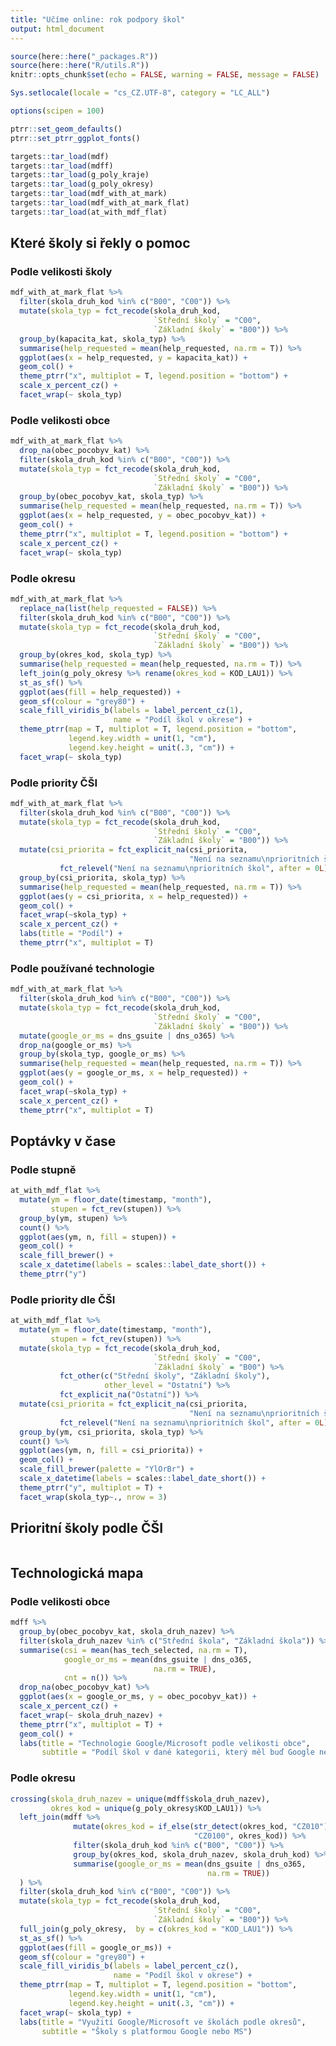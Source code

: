 ```yaml
---
title: "Učíme online: rok podpory škol"
output: html_document
---
```


```r
source(here::here("_packages.R"))
source(here::here("R/utils.R"))
knitr::opts_chunk$set(echo = FALSE, warning = FALSE, message = FALSE)

Sys.setlocale(locale = "cs_CZ.UTF-8", category = "LC_ALL")

options(scipen = 100)

ptrr::set_geom_defaults()
ptrr::set_ptrr_ggplot_fonts()

targets::tar_load(mdf)
targets::tar_load(mdff)
targets::tar_load(g_poly_kraje)
targets::tar_load(g_poly_okresy)
targets::tar_load(mdf_with_at_mark)
targets::tar_load(mdf_with_at_mark_flat)
targets::tar_load(at_with_mdf_flat)
```

## Které školy si řekly o pomoc {.tabset}

### Podle velikosti školy

```r
mdf_with_at_mark_flat %>% 
  filter(skola_druh_kod %in% c("B00", "C00")) %>% 
  mutate(skola_typ = fct_recode(skola_druh_kod, 
                                `Střední školy` = "C00", 
                                `Základní školy` = "B00")) %>% 
  group_by(kapacita_kat, skola_typ) %>% 
  summarise(help_requested = mean(help_requested, na.rm = T)) %>% 
  ggplot(aes(x = help_requested, y = kapacita_kat)) +
  geom_col() +
  theme_ptrr("x", multiplot = T, legend.position = "bottom") +
  scale_x_percent_cz() +
  facet_wrap(~ skola_typ)
```

### Podle velikosti obce

```r
mdf_with_at_mark_flat %>% 
  drop_na(obec_pocobyv_kat) %>% 
  filter(skola_druh_kod %in% c("B00", "C00")) %>% 
  mutate(skola_typ = fct_recode(skola_druh_kod, 
                                `Střední školy` = "C00", 
                                `Základní školy` = "B00")) %>% 
  group_by(obec_pocobyv_kat, skola_typ) %>% 
  summarise(help_requested = mean(help_requested, na.rm = T)) %>% 
  ggplot(aes(x = help_requested, y = obec_pocobyv_kat)) +
  geom_col() +
  theme_ptrr("x", multiplot = T, legend.position = "bottom") +
  scale_x_percent_cz() +
  facet_wrap(~ skola_typ)
```


### Podle okresu

```r
mdf_with_at_mark_flat %>% 
  replace_na(list(help_requested = FALSE)) %>% 
  filter(skola_druh_kod %in% c("B00", "C00")) %>% 
  mutate(skola_typ = fct_recode(skola_druh_kod, 
                                `Střední školy` = "C00", 
                                `Základní školy` = "B00")) %>% 
  group_by(okres_kod, skola_typ) %>% 
  summarise(help_requested = mean(help_requested, na.rm = T)) %>% 
  left_join(g_poly_okresy %>% rename(okres_kod = KOD_LAU1)) %>% 
  st_as_sf() %>% 
  ggplot(aes(fill = help_requested)) +
  geom_sf(colour = "grey80") +
  scale_fill_viridis_b(labels = label_percent_cz(1),
                       name = "Podíl škol v okrese") +
  theme_ptrr(map = T, multiplot = T, legend.position = "bottom",
             legend.key.width = unit(1, "cm"), 
             legend.key.height = unit(.3, "cm")) +
  facet_wrap(~ skola_typ)

```

### Podle priority ČŠI

```r
mdf_with_at_mark_flat %>% 
  filter(skola_druh_kod %in% c("B00", "C00")) %>% 
  mutate(skola_typ = fct_recode(skola_druh_kod, 
                                `Střední školy` = "C00", 
                                `Základní školy` = "B00")) %>% 
  mutate(csi_priorita = fct_explicit_na(csi_priorita,
                                        "Není na seznamu\nprioritních škol") %>% 
           fct_relevel("Není na seznamu\nprioritních škol", after = 0L)) %>% 
  group_by(csi_priorita, skola_typ) %>% 
  summarise(help_requested = mean(help_requested, na.rm = T)) %>% 
  ggplot(aes(y = csi_priorita, x = help_requested)) +
  geom_col() +
  facet_wrap(~skola_typ) +
  scale_x_percent_cz() +
  labs(title = "Podíl") +
  theme_ptrr("x", multiplot = T)

```

### Podle používané technologie

```r
mdf_with_at_mark_flat %>% 
  filter(skola_druh_kod %in% c("B00", "C00")) %>% 
  mutate(skola_typ = fct_recode(skola_druh_kod, 
                                `Střední školy` = "C00", 
                                `Základní školy` = "B00")) %>% 
  mutate(google_or_ms = dns_gsuite | dns_o365) %>% 
  drop_na(google_or_ms) %>% 
  group_by(skola_typ, google_or_ms) %>% 
  summarise(help_requested = mean(help_requested, na.rm = T)) %>% 
  ggplot(aes(y = google_or_ms, x = help_requested)) +
  geom_col() +
  facet_wrap(~skola_typ) +
  scale_x_percent_cz() +
  theme_ptrr("x", multiplot = T)
```

## Poptávky v čase {.tabset}

### Podle stupně

```r
at_with_mdf_flat %>% 
  mutate(ym = floor_date(timestamp, "month"),
         stupen = fct_rev(stupen)) %>% 
  group_by(ym, stupen) %>% 
  count() %>% 
  ggplot(aes(ym, n, fill = stupen)) +
  geom_col() +
  scale_fill_brewer() +
  scale_x_datetime(labels = scales::label_date_short()) +
  theme_ptrr("y")
```

### Podle priority dle ČŠI

```r
at_with_mdf_flat %>% 
  mutate(ym = floor_date(timestamp, "month"),
         stupen = fct_rev(stupen)) %>% 
  mutate(skola_typ = fct_recode(skola_druh_kod, 
                                `Střední školy` = "C00", 
                                `Základní školy` = "B00") %>% 
           fct_other(c("Střední školy", "Základní školy"), 
                     other_level = "Ostatní") %>% 
           fct_explicit_na("Ostatní")) %>% 
  mutate(csi_priorita = fct_explicit_na(csi_priorita,
                                        "Není na seznamu\nprioritních škol") %>% 
           fct_relevel("Není na seznamu\nprioritních škol", after = 0L)) %>% 
  group_by(ym, csi_priorita, skola_typ) %>% 
  count() %>% 
  ggplot(aes(ym, n, fill = csi_priorita)) +
  geom_col() +
  scale_fill_brewer(palette = "YlOrBr") +
  scale_x_datetime(labels = scales::label_date_short()) +
  theme_ptrr("y", multiplot = T) +
  facet_wrap(skola_typ~., nrow = 3) 
```

## Prioritní školy podle ČŠI

```r

```


## Technologická mapa {.tabset}

### Podle velikosti obce

```r
mdff %>% 
  group_by(obec_pocobyv_kat, skola_druh_nazev) %>% 
  filter(skola_druh_nazev %in% c("Střední škola", "Základní škola")) %>% 
  summarise(csi = mean(has_tech_selected, na.rm = T),
            google_or_ms = mean(dns_gsuite | dns_o365,
                                na.rm = TRUE),
            cnt = n()) %>% 
  drop_na(obec_pocobyv_kat) %>% 
  ggplot(aes(x = google_or_ms, y = obec_pocobyv_kat)) +
  scale_x_percent_cz() +
  facet_wrap(~ skola_druh_nazev) +
  theme_ptrr("x", multiplot = T) +
  geom_col() +
  labs(title = "Technologie Google/Microsoft podle velikosti obce",
       subtitle = "Podíl škol v dané kategorii, který měl buď Google nebo MS")
```

### Podle okresu

```r
crossing(skola_druh_nazev = unique(mdff$skola_druh_nazev),
         okres_kod = unique(g_poly_okresy$KOD_LAU1)) %>%  
  left_join(mdff %>% 
              mutate(okres_kod = if_else(str_detect(okres_kod, "CZ010"),
                                         "CZ0100", okres_kod)) %>% 
              filter(skola_druh_kod %in% c("B00", "C00")) %>% 
              group_by(okres_kod, skola_druh_nazev, skola_druh_kod) %>% 
              summarise(google_or_ms = mean(dns_gsuite | dns_o365,
                                            na.rm = TRUE)) 
  ) %>% 
  filter(skola_druh_kod %in% c("B00", "C00")) %>% 
  mutate(skola_typ = fct_recode(skola_druh_kod, 
                                `Střední školy` = "C00", 
                                `Základní školy` = "B00")) %>% 
  full_join(g_poly_okresy,  by = c(okres_kod = "KOD_LAU1")) %>% 
  st_as_sf() %>% 
  ggplot(aes(fill = google_or_ms)) +
  geom_sf(colour = "grey80") +
  scale_fill_viridis_b(labels = label_percent_cz(),
                       name = "Podíl škol v okrese") +
  theme_ptrr(map = T, multiplot = T, legend.position = "bottom",
             legend.key.width = unit(1, "cm"), 
             legend.key.height = unit(.3, "cm")) +
  facet_wrap(~ skola_typ) +
  labs(title = "Využití Google/Microsoft ve školách podle okresů",
       subtitle = "Školy s platformou Google nebo MS")

```
